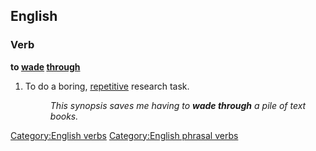 ==English==

===Verb===
'''to [[wade]] [[through]]'''

# To do a boring, [[repetitive]] research task.
#:''This synopsis saves me having to '''wade through''' a pile of text books.''

[[Category:English verbs]]
[[Category:English phrasal verbs]]